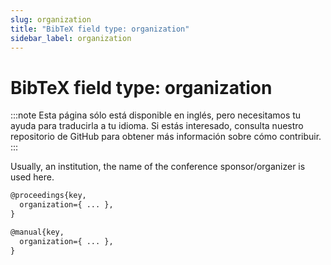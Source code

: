 ```yaml
---
slug: organization
title: "BibTeX field type: organization"
sidebar_label: organization
---
```


# BibTeX field type: organization

:::note
Esta página sólo está disponible en inglés, pero necesitamos tu ayuda para traducirla a tu idioma. Si estás interesado, consulta nuestro repositorio de GitHub para obtener más información sobre cómo contribuir.
:::

Usually, an institution, the name of the conference sponsor/organizer is used here.

```tex
@proceedings{key,
  organization={ ... },
}

@manual{key,
  organization={ ... },
}
```
